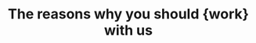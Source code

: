 ---
title: "The reasons why you should {work} with us"
experience:
  value: "15"
  prefix: ""
projects:
  value: "2"
  prefix: "k+"
team_member:
  value: "28"
  prefix: ""
awards:
  value: "10"
  prefix: ""
---